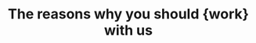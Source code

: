 ---
title: "The reasons why you should {work} with us"
experience:
  value: "15"
  prefix: ""
projects:
  value: "2"
  prefix: "k+"
team_member:
  value: "28"
  prefix: ""
awards:
  value: "10"
  prefix: ""
---